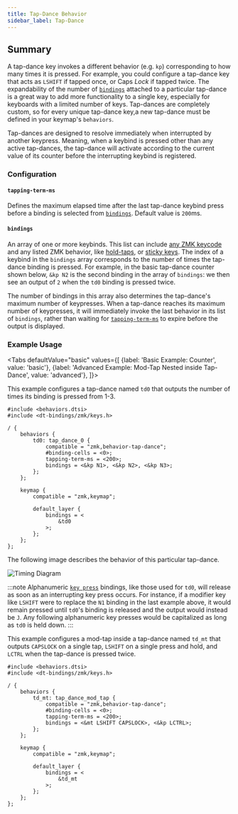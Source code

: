 ```yaml
---
title: Tap-Dance Behavior
sidebar_label: Tap-Dance
---
```



## Summary

A tap-dance key invokes a different behavior (e.g. `kp`) corresponding to how many times it is pressed. For example, you could configure a tap-dance key that acts as `LSHIFT` if tapped once, or Caps _Lock_ if tapped twice. The expandability of the number of [`bindings`](#bindings) attached to a particular tap-dance is a great way to add more functionality to a single key, especially for keyboards with a limited number of keys. Tap-dances are completely custom, so for every unique tap-dance key,a new tap-dance must be defined in your keymap's `behaviors`.

Tap-dances are designed to resolve immediately when interrupted by another keypress. Meaning, when a keybind is pressed other than any active tap-dances, the tap-dance will activate according to the current value of its counter before the interrupting keybind is registered.

### Configuration

#### `tapping-term-ms`

Defines the maximum elapsed time after the last tap-dance keybind press before a binding is selected from [`bindings`](#bindings). Default value is `200`ms.

#### `bindings`

An array of one or more keybinds. This list can include [any ZMK keycode](../list-of-keycodes.mdx) and any listed ZMK behavior, like [hold-taps](hold-tap.mdx), or [sticky keys](sticky-key.md). The index of a keybind in the `bindings` array corresponds to the number of times the tap-dance binding is pressed. For example, in the basic tap-dance counter shown below, `&kp N2` is the second binding in the array of `bindings`: we then see an output of `2` when the `td0` binding is pressed twice.

The number of bindings in this array also determines the tap-dance's maximum number of keypresses. When a tap-dance reaches its maximum number of keypresses, it will immediately invoke the last behavior in its list of `bindings`, rather than waiting for [`tapping-term-ms`](#tapping-term-ms) to expire before the output is displayed.

### Example Usage

<Tabs
defaultValue="basic"
values={[
{label: 'Basic Example: Counter', value: 'basic'},
{label: 'Advanced Example: Mod-Tap Nested inside Tap-Dance', value: 'advanced'},
]}>

<TabItem value="basic">

This example configures a tap-dance named `td0` that outputs the number of times its binding is pressed from 1-3.

```dts title="Basic Tap-Dance Example: Counter"
#include <behaviors.dtsi>
#include <dt-bindings/zmk/keys.h>

/ {
    behaviors {
        td0: tap_dance_0 {
            compatible = "zmk,behavior-tap-dance";
            #binding-cells = <0>;
            tapping-term-ms = <200>;
            bindings = <&kp N1>, <&kp N2>, <&kp N3>;
        };
    };

    keymap {
        compatible = "zmk,keymap";

        default_layer {
            bindings = <
                &td0
            >;
        };
    };
};
```

The following image describes the behavior of this particular tap-dance.

![Timing Diagram](../../assets/tap-dance/timing_diagram.svg)

:::note
Alphanumeric [`key press`](key-press.md) bindings, like those used for `td0`, will release as soon as an interrupting key press occurs. For instance, if a modifier key like `LSHIFT` were to replace the `N1` binding in the last example above, it would remain pressed until `td0`'s binding is released and the output would instead be `J`. Any following alphanumeric key presses would be capitalized as long as `td0` is held down.
:::

</TabItem>

<TabItem value="advanced">

This example configures a mod-tap inside a tap-dance named `td_mt` that outputs `CAPSLOCK` on a single tap, `LSHIFT` on a single press and hold, and `LCTRL` when the tap-dance is pressed twice.

```dts title="Advanced Tap-Dance Example: Nested Mod-Tap"
#include <behaviors.dtsi>
#include <dt-bindings/zmk/keys.h>

/ {
    behaviors {
        td_mt: tap_dance_mod_tap {
            compatible = "zmk,behavior-tap-dance";
            #binding-cells = <0>;
            tapping-term-ms = <200>;
            bindings = <&mt LSHIFT CAPSLOCK>, <&kp LCTRL>;
        };
    };

    keymap {
        compatible = "zmk,keymap";

        default_layer {
            bindings = <
                &td_mt
            >;
        };
    };
};
```

</TabItem>
</Tabs>
